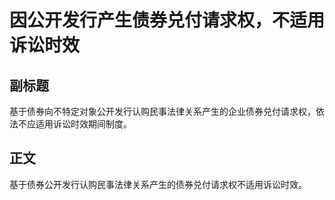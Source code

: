 # 因公开发行产生债券兑付请求权，不适用诉讼时效
## 副标题
基于债券向不特定对象公开发行认购民事法律关系产生的企业债券兑付请求权，依法不应适用诉讼时效期间制度。
## 正文
基于债券公开发行认购民事法律关系产生的债券兑付请求权不适用诉讼时效。